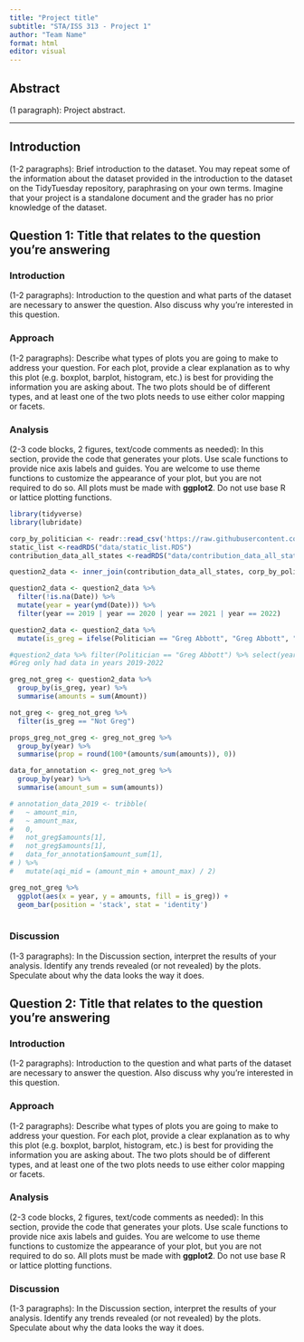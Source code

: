 ```yaml
---
title: "Project title"
subtitle: "STA/ISS 313 - Project 1"
author: "Team Name"
format: html
editor: visual
---
```


## Abstract

(1 paragraph): Project abstract.

------------------------------------------------------------------------

## Introduction

(1-2 paragraphs): Brief introduction to the dataset. You may repeat some of the information about the dataset provided in the introduction to the dataset on the TidyTuesday repository, paraphrasing on your own terms. Imagine that your project is a standalone document and the grader has no prior knowledge of the dataset.

## Question 1: Title that relates to the question you're answering

### Introduction

(1-2 paragraphs): Introduction to the question and what parts of the dataset are necessary to answer the question. Also discuss why you're interested in this question.

### Approach

(1-2 paragraphs): Describe what types of plots you are going to make to address your question. For each plot, provide a clear explanation as to why this plot (e.g. boxplot, barplot, histogram, etc.) is best for providing the information you are asking about. The two plots should be of different types, and at least one of the two plots needs to use either color mapping or facets.

### Analysis

(2-3 code blocks, 2 figures, text/code comments as needed): In this section, provide the code that generates your plots. Use scale functions to provide nice axis labels and guides. You are welcome to use theme functions to customize the appearance of your plot, but you are not required to do so. All plots must be made with **ggplot2**. Do not use base R or lattice plotting functions.

```r
library(tidyverse)
library(lubridate)
```

```r
corp_by_politician <- readr::read_csv('https://raw.githubusercontent.com/rfordatascience/tidytuesday/master/data/2022/2022-06-07/corp_by_politician.csv')
static_list <-readRDS("data/static_list.RDS")
contribution_data_all_states <-readRDS("data/contribution_data_all_states.RDS")

question2_data <- inner_join(contribution_data_all_states, corp_by_politician, by = "Politician")

question2_data <- question2_data %>%
  filter(!is.na(Date)) %>%
  mutate(year = year(ymd(Date))) %>%
  filter(year == 2019 | year == 2020 | year == 2021 | year == 2022) 

question2_data <- question2_data %>%
  mutate(is_greg = ifelse(Politician == "Greg Abbott", "Greg Abbott", "Not Greg"))

#question2_data %>% filter(Politician == "Greg Abbott") %>% select(year) %>% unique()
#Greg only had data in years 2019-2022
```

```r
greg_not_greg <- question2_data %>%
  group_by(is_greg, year) %>%
  summarise(amounts = sum(Amount)) 

not_greg <- greg_not_greg %>% 
  filter(is_greg == "Not Greg")

props_greg_not_greg <- greg_not_greg %>%
  group_by(year) %>%
  summarise(prop = round(100*(amounts/sum(amounts)), 0))

data_for_annotation <- greg_not_greg %>%
  group_by(year) %>%
  summarise(amount_sum = sum(amounts))

# annotation_data_2019 <- tribble(
#   ~ amount_min,
#   ~ amount_max,
#   0,
#   not_greg$amounts[1],
#   not_greg$amounts[1],
#   data_for_annotation$amount_sum[1],
# ) %>%
#   mutate(aqi_mid = (amount_min + amount_max) / 2)

greg_not_greg %>%
  ggplot(aes(x = year, y = amounts, fill = is_greg)) + 
  geom_bar(position = 'stack', stat = 'identity')
  
```

### Discussion

(1-3 paragraphs): In the Discussion section, interpret the results of your analysis. Identify any trends revealed (or not revealed) by the plots. Speculate about why the data looks the way it does.

## Question 2: Title that relates to the question you're answering

### Introduction

(1-2 paragraphs): Introduction to the question and what parts of the dataset are necessary to answer the question. Also discuss why you're interested in this question.

### Approach

(1-2 paragraphs): Describe what types of plots you are going to make to address your question. For each plot, provide a clear explanation as to why this plot (e.g. boxplot, barplot, histogram, etc.) is best for providing the information you are asking about. The two plots should be of different types, and at least one of the two plots needs to use either color mapping or facets.

### Analysis

(2-3 code blocks, 2 figures, text/code comments as needed): In this section, provide the code that generates your plots. Use scale functions to provide nice axis labels and guides. You are welcome to use theme functions to customize the appearance of your plot, but you are not required to do so. All plots must be made with **ggplot2**. Do not use base R or lattice plotting functions.

### Discussion

(1-3 paragraphs): In the Discussion section, interpret the results of your analysis. Identify any trends revealed (or not revealed) by the plots. Speculate about why the data looks the way it does.
